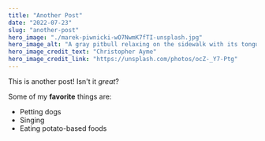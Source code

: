 ```yaml
---
title: "Another Post"
date: "2022-07-23"
slug: "another-post"
hero_image: "./marek-piwnicki-wO7NwmK7fTI-unsplash.jpg"
hero_image_alt: "A gray pitbull relaxing on the sidewalk with its tongue hanging out"
hero_image_credit_text: "Christopher Ayme"
hero_image_credit_link: "https://unsplash.com/photos/ocZ-_Y7-Ptg"
---
```


This is another post! Isn't it *great*?

Some of my **favorite** things are:

* Petting dogs
* Singing
* Eating potato-based foods